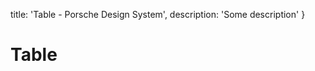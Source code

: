
  title: 'Table - Porsche Design System',
  description: 'Some description'
}

# Table <ComponentStatus tagName="p-table"></ComponentStatus>
